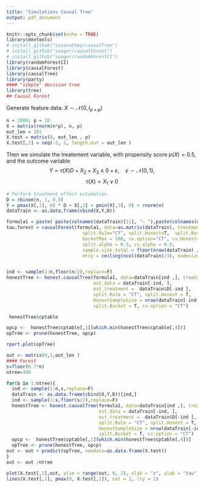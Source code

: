 ---
title: "Simulations Causal Tree"
output: pdf_document
---

```{r setup, include=FALSE}
knitr::opts_chunk$set(echo = TRUE)
library(devtools)
# install_github("susanathey/causalTree")
# install_github("swager/causalForest")
# install_github("swager/randomForestCI")
library(randomForestCI)
library(causalForest)
library(causalTree)
library(party)
#### "simple" decision tree
library(tree)
## Causal Forest
```


Generate feature data: $X \sim \mathcal{N}(0, I_{p\times p})$
```{r}
n = 2000; p = 10
X = matrix(rnorm(n*p), n, p)
out_len = 101
X.test = matrix(0, out_len , p)
X.test[,1] = seq(-2, 2, length.out = out_len )
```

Then we simulate the treatement variable, with propensity score $p(X) = 0.5$, and the outcome variable
$$Y = \tau(X) D + X_2 + X_3 \wedge 0 + \varepsilon, \quad \varepsilon \sim \mathcal{N}(0,1),$$
$$ \tau(X) = X_1 \vee 0 $$
```{r}
# Perform treatment effect estimation.
D = rbinom(n, 1, 0.5)
Y = pmax(X[,1], 0) * D + X[,2] + pmin(X[,3], 0) + rnorm(n)
dataTrain <- as.data.frame(cbind(X,Y,D))

formula1 = paste( paste(colnames(dataTrain)[11], "~ "),paste(colnames(dataTrain)[1:10],collapse="+"))
tau.forest = causalForest(formula1, data=as.matrix(dataTrain), treatment = dataTrain$D,
                            split.Rule="CT", split.Honest=T,  split.Bucket=F, bucketNum = 5,
                            bucketMax = 100, cv.option="CT", cv.Honest=T, minsize = 2L, 
                            split.alpha = 0.5, cv.alpha = 0.5,
                            sample.size.total = floor(nrow(dataTrain) / 2), sample.size.train.frac = .5,
                            mtry = ceiling(ncol(dataTrain)/3), nodesize = 3, num.trees= 5,ncolx=p,ncov_sample=p) 


ind <- sample(1:n,floor(n/2),replace=F)
honestTree <- honest.causalTree(formula1, data=dataTrain[ind ,], treatment = dataTrain$D[ind ], 
                                est_data = dataTrain[-ind, ], 
                                est_treatment =  dataTrain$D[-ind ], 
                                split.Rule = "CT", split.Honest = T, 
                                HonestSampleSize = nrow(dataTrain[-ind, ]), 
                                split.Bucket = T, cv.option = "CT")

 honestTree$cptable
```

```{r}
opcp <-  honestTree$cptable[,1][which.min(honestTree$cptable[,4])]
opTree <- prune(honestTree, opcp)
```


```{r fig.width=7, fig.height=6}
rpart.plot(opTree)
```


```{r fig.width=7, fig.height=6}
out <- matrix(0,1,out_len )
#### Forest
s=floor(0.7*n)
ntree=300

for(b in 1:ntree){
  ind <- sample(1:n,s,replace=F)
  dataTrain <- as.data.frame(cbind(X,Y,D))[ind,]
  ind <- sample(1:s,floor(s/2),replace=F)
  honestTree <- honest.causalTree(formula1, data=dataTrain[ind ,], treatment = dataTrain$D[ind ], 
                                  est_data = dataTrain[-ind, ], 
                                  est_treatment =  dataTrain$D[-ind ], 
                                  split.Rule = "CT", split.Honest = T, 
                                  HonestSampleSize = nrow(dataTrain[-ind, ]), 
                                  split.Bucket = T, cv.option = "CT")
  opcp <-  honestTree$cptable[,1][which.min(honestTree$cptable[,4])]
  opTree <- prune(honestTree, opcp)
out <- out + predict(opTree, newdata=as.data.frame(X.test))
}
out <- out /ntree
```

```{r fig.width=7, fig.height=6}
plot(X.test[,1],out, ylim = range(out, 0, 2), xlab = "x", ylab = "tau", type = "l")
lines(X.test[,1], pmax(0, X.test[,1]), col = 2, lty = 2)
```

